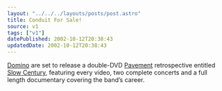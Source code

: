 ```yaml
---
layout: "../../../layouts/posts/post.astro"
title: Conduit For Sale!
source: v1
tags: ["v1"]
datePublished: 2002-10-12T20:38:43
updatedDate: 2002-10-12T20:38:43
---
```


[Domino][1] are set to release a double-DVD [Pavement][2] retrospective entitled [Slow Century][3], featuring every video, two complete concerts and a full length documentary covering the band&#8217;s career.

[1]: http://www.dominorecordco.com/ "Domino Recording Co"
[2]: http://www.domino-mart.com/artist.php?artist=29 "Domino Recording Co: Pavement"
[3]: http://www.domino-mart.com/release.php?release=351 "Domino Recording Co: Slow Century"
